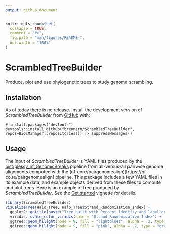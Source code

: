 ```yaml
---
output: github_document
---
```


<!-- README.md is generated from README.Rmd. Please edit that file -->

```r
knitr::opts_chunk$set(
  collapse = TRUE,
  comment = "#>",
  fig.path = "man/figures/README-",
  out.width = "100%"
)
```

# ScrambledTreeBuilder

<!-- badges: start -->
<!-- badges: end -->

Produce, plot and use phylogenetic trees to study genome scrambling.

## Installation

As of today there is no release. Install the development version of _ScrambledTreeBuilder_ from [GitHub](https://github.com/brennern/ScrambledTreeBuilder/) with:
      
```
# install.packages("devtools")
devtools::install_github("brennern/ScrambledTreeBuilder", repos=BiocManager::repositories()) |> suppressMessages()
```

## Usage

The input of _ScrambledTreeBuilder_ is YAML files produced by the [oist/plessy_nf_GenomicBreaks](https://github.com/oist/plessy_nf_GenomicBreaks) pipeline from all-versus-all pairwise genome alignments computed with the (nf-core/pairgenomealign)[https://nf-co.re/pairgenomealign] pipeline.  This package includes a few YAML files in its example data, and example objects derived from these files to compute and plot trees. Here is an example of tree produced by _ScrambledTreeBuilder_. See the [Get started](articles/ScrambledTreeBuilder.html) vignette for details.

```r
library(ScrambledTreeBuilder)
visualizeTree(Halo_Tree, Halo_Tree$Strand_Randomisation_Index) +
  ggplot2::ggtitle(paste("Tree built with Percent Identity and labelled with Strand Randomisation Index scores")) + 
  viridis::scale_color_viridis(name = "Strand Randomisation Index") +
  ggtree::geom_hilight(node = 8, fill = "lightblue1", alpha = .2, type = "gradient", gradient.direction = 'tr') +
  ggtree::geom_hilight(node = 9, fill = "pink", alpha = .2, type = "gradient", gradient.direction = 'tr')
```
